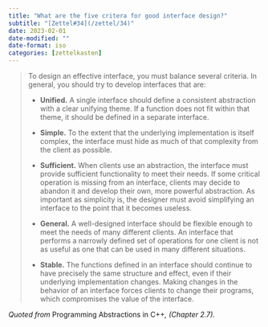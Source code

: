 ```yaml
---
title: "What are the five critera for good interface design?"
subtitle: "[Zettel#34](/zettel/34)"
date: 2023-02-01
date-modified: ""
date-format: iso
categories: [zettelkasten]
---
```

> To design an effective interface, you must balance several criteria. In general, you
> should try to develop interfaces that are:
> 
> * **Unified.** A single interface should define a consistent abstraction with a clear unifying
> theme. If a function does not fit within that theme, it should be defined in a separate
> interface.
> 
> * **Simple.** To the extent that the underlying implementation is itself complex, the
> interface must hide as much of that complexity from the client as possible.
> 
> * **Sufficient.** When clients use an abstraction, the interface must provide sufficient
> functionality to meet their needs. If some critical operation is missing from an
> interface, clients may decide to abandon it and develop their own, more powerful
> abstraction. As important as simplicity is, the designer must avoid simplifying an
> interface to the point that it becomes useless.
> 
> * **General.** A well-designed interface should be flexible enough to meet the needs of
> many different clients. An interface that performs a narrowly defined set of operations
> for one client is not as useful as one that can be used in many different situations.
> 
> * **Stable.** The functions defined in an interface should continue to have precisely the
> same structure and effect, even if their underlying implementation changes. Making
> changes in the behavior of an interface forces clients to change their programs, which
> compromises the value of the interface.

*Quoted from* Programming Abstractions in C++*, (Chapter 2.7).*
